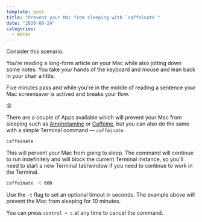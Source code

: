 ```yaml
---
template: post
title: "Prevent your Mac from sleeping with `caffeinate`"
date: "2020-09-24"
categories:
  - macos
---
```


Consider this scenario.

You're reading a long-form article on your Mac while also jotting down some notes. You take your hands of the keyboard and mouse and lean back in your chair a little.

Five minutes pass and while you're in the middle of reading a sentence your Mac screensaver is actived and breaks your flow.

😠

There are a couple of Apps available which will prevent your Mac from sleeping such as [Amphetamine](https://apps.apple.com/us/app/amphetamine/id937984704?mt=12) or [Caffeine](https://www.zhornsoftware.co.uk/caffeine/index.html), but you can also do the same with a simple Terminal command — `caffeinate`.

```bash
caffeinate
```

This will pervent your Mac from going to sleep. The command will continue to run indefinitely and will block the current Terminal instance, so you'll need to start a new Terminal tab/window if you need to continue to work in the Terminal.

```bash
caffeinate -t 600
```

Use the `-t` flag to set an optional timout in seconds. The example above will prevent the Mac from sleeping for 10 minutes.

You can press `control + c` at any time to cancel the command.

